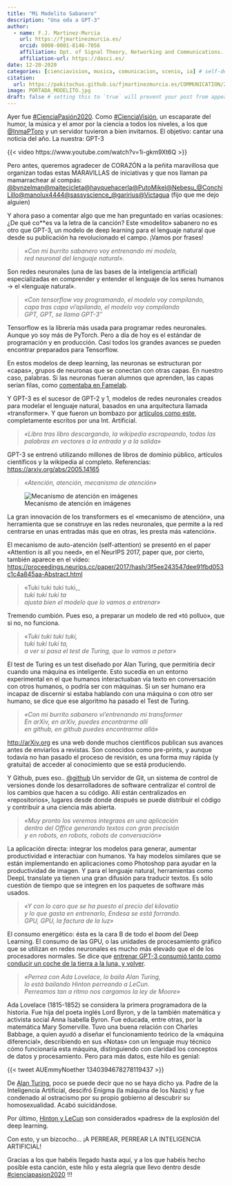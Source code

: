 ```yaml
---
title: "Mi Modelito Sabanero"
description: "Una oda a GPT-3"
author:
  - name: F.J. Martinez-Murcia
    url: https://fjmartinezmurcia.es/
    orcid: 0000-0001-8146-7056
    affiliation: Dpt. of Signal Theory, Networking and Communications. University of Granada & DaSCI. 
    affiliation-url: https://dasci.es/ 
date: 12-20-2020
categories: [cienciavision, musica, comunicacion, scenio, ia] # self-defined categories
citation: 
  url: https://pakitochus.github.io/fjmartinezmurcia.es/COMMUNICATION/2020-12-22-modelito-sabanero/ 
image: PORTADA_MODELITO.jpg
draft: false # setting this to `true` will prevent your post from appearing on your listing page until you're ready!
---
```

Ayer fue [#CienciaPasión2020](https://twitter.com/hashtag/CienciaPasi%C3%B3n2020?src=hashtag_click). Como [#CienciaVisión](https://twitter.com/hashtag/CienciaVisi%C3%B3n?src=hashtag_click), un escaparate del humor, la música y el amor por la ciencia a todos los niveles, a los que [@InmaPToro](https://twitter.com/InmaPToro) y un servidor tuvieron a bien invitarnos. El objetivo: cantar una noticia del año. La nuestra: GPT-3

::: {.column-page}
{{< video https://www.youtube.com/watch?v=1i-gkm9Xt6Q >}}
:::

Pero antes, queremos agradecer de CORAZÓN a la peñita maravillosa que organizan todas estas MARAVILLAS de iniciativas y que nos llaman pa mamarrachear al compás: [@bynzelman](https://twitter.com/bynzelman)[@maitecicleta](https://twitter.com/maitecicleta)[@hayquehacerla](https://twitter.com/hayquehacerla)[@PutoMikel](https://twitter.com/PutoMikel)[@Nebesu\_](https://twitter.com/Nebesu_)[@ConchiLillo](https://twitter.com/ConchiLillo)[@manolux4444](https://twitter.com/manolux4444)[@sassyscience\_](https://twitter.com/sassyscience_)[@garirius](https://twitter.com/garirius)[@Victagua](https://twitter.com/Victagua) (fijo que me dejo alguien)

Y ahora paso a comentar algo que me han preguntado en varias ocasiones: ¿De qué co\*\*es va la letra de la canción? Este «modelito» sabanero no es otro que GPT-3, un modelo de deep learning para el lenguaje natural que desde su publicación ha revolucionado el campo. ¡Vamos por frases!

> _«Con mi burrito sabanero voy entrenando mi modelo,  
 red neuronal del lenguaje natural»._

Son redes neuronales (una de las bases de la inteligencia artificial) especializadas en comprender y entender el lenguaje de los seres humanos -> el «lenguaje natural».

>_«Con tensorflow voy programando, el modelo voy compilando,_  
  _capa tras capa vi’apilando, el modelo voy compilando_  
  _GPT, GPT, se llama GPT-3″_

Tensorflow es la librería más usada para programar redes neuronales. Aunque yo soy más de PyTorch. Pero a día de hoy es el estándar de programación y en producción. Casi todos los grandes avances se pueden encontrar preparados para Tensorflow.

En estos modelos de deep learning, las neuronas se estructuran por «capas», grupos de neuronas que se conectan con otras capas. En nuestro caso, palabras. Si las neuronas fueran alumnos que aprenden, las capas serían filas, como [comentaba en Famelab](https://www.youtube.com/watch?v=4xaPxNPr43w).

Y GPT-3 es el sucesor de GPT-2 y 1, modelos de redes neuronales creados para modelar el lenguaje natural, basados en una arquitectura llamada «transformer». Y que fueron un bombazo por [artículos como este](https://www.theguardian.com/commentisfree/2020/sep/08/robot-wrote-this-article-gpt-3), completamente escritos por una Int. Artificial.

> _«Libro tras libro descargando, la wikipedia escrapeando,_ 
  _todas las palabras en vectores a la entrada y a la salida»_

GPT-3 se entrenó utilizando millones de libros de dominio público, artículos científicos y la wikipedia al completo. Referencias: [https://arxiv.org/abs/2005.14165](https://t.co/fWJhUhbyH8?amp=1)

> _«Atención, atención, mecanismo de atención»_

![Mecanismo de atención en imágenes](EptGIRdXIAYGzoC.jpeg)

La gran innovación de los transformers es el «mecanismo de atención», una herramienta que se construye en las redes neuronales, que permite a la red centrarse en unas entradas más que en otras, les presta más «atención».

El mecanismo de auto-atención (self-attention) se presentó en el paper «Attention is all you need», en el NeurIPS 2017, paper que, por cierto, también aparece en el vídeo: [https://proceedings.neurips.cc/paper/2017/hash/3f5ee243547dee91fbd053c1c4a845aa-Abstract.html](https://proceedings.neurips.cc/paper/2017/hash/3f5ee243547dee91fbd053c1c4a845aa-Abstract.html)

> «Tuki tuki tuki tuki,_  
  _tuki tuki tuki ta_  
  _ajusta bien el modelo que lo vamos a entrenar»_

Tremendo cumbión. Pues eso, a preparar un modelo de red «tó polluo», que si no, no funciona.

> _«Tuki tuki tuki tuki,_  
  _tuki tuki tuki ta,_  
  _a ver si pasa el test de Turing, que lo vamos a petar»_

El test de Turing es un test diseñado por Alan Turing, que permitiría decir cuando una máquina es inteligente. Esto sucedía en un entorno experimental en el que humanos interactuaban vía texto en conversación con otros humanos, o podría ser con máquinas. Si un ser humano era incapaz de discernir si estaba hablando con una máquina o con otro ser humano, se dice que ese algoritmo ha pasado el Test de Turing.

> _«Con mi burrito sabanero vi’entrenando mi transformer  
  En arXiv, en arXiv, puedes encontrarme allí  
  en github, en github puedes encontrarme allá»_

[http://arXiv.org](https://t.co/noAoIn8XwD?amp=1) es una web donde muchos científicos publican sus avances antes de enviarlos a revistas. Son conocidos como pre-prints, y aunque todavía no han pasado el proceso de revisión, es una forma muy rápida (y gratuita) de acceder al conocimiento que se está produciendo.

Y Github, pues eso.. [@github](https://twitter.com/github) Un servidor de Git, un sistema de control de versiones donde los desarrolladores de software centralizar el control de los cambios que hacen a su código. Allí están centralizados en «repositorios», lugares desde donde después se puede distribuir el código y contribuir a una ciencia más abierta.

>_«Muy pronto los veremos integraos en una aplicación_  
  _dentro del Office generando textos con gran precisión_  
  _y en robots, en robots, robots de conversación»_

La aplicación directa: integrar los modelos para generar, aumentar productividad e interactúar con humanos. Ya hay modelos similares que se están implementando en aplicaciones como Photoshop para ayudar en la productividad de imagen. Y para el lenguaje natural, herramientas como DeepL translate ya tienen una gran difusión para traducir textos. Es sólo cuestión de tiempo que se integren en los paquetes de software más usados.

> _«Y con lo caro que se ha puesto el precio del kilovatio_  
  _y lo que gasta en entrenarlo, Endesa se está forrando._  
  _GPU, GPU, la factura de la luz»_

El consumo energético: ésta es la cara B de todo el _boom_ del Deep Learning. El consumo de las GPU, o las unidades de procesamiento gráfico que se utilizan en redes neuronales es mucho más elevado que el de los procesadores normales. Se dice que [entrenar GPT-3 consumió tanto como conducir un coche de la tierra a la luna, y volver](https://www.theregister.com/2020/11/04/gpt3_carbon_footprint_estimate/).

> _«Perrea con Ada Lovelace, lo baila Alan Turing,_  
  _lo está bailando Hinton perreando a LeCun._  
  _Perreamos tan a ritmo nos cargamos la ley de Moore»_

Ada Lovelace (1815-1852) se considera la primera programadora de la historia. Fue hija del poeta inglés Lord Byron, y de la también matemática y activista social Anna Isabella Byron. Fue educada, entre otras, por la matemática Mary Somerville. Tuvo una buena relación con Charles Babbage, a quien ayudó a diseñar el funcionamiento teórico de la «máquina diferencial», describiendo en sus «Notas» con un lenguaje muy técnico cómo funcionaría esta máquina, distinguiendo con claridad los conceptos de datos y procesamiento. Pero para más datos, este hilo es genial:

{{< tweet AUEmmyNoether 1340394678278119437 >}}

De [Alan Turing](https://es.wikipedia.org/wiki/Alan_Turing), poco se puede decir que no se haya dicho ya. Padre de la Inteligencia Artificial, descifró Enigma (la máquina de los Nazis) y fue condenado al ostracismo por su propio gobierno al descubrir su homosexualidad. Acabó suicidándose.

Por último, [Hinton y LeCun](https://www.zdnet.com/article/deep-learning-godfathers-bengio-hinton-and-lecun-say-the-field-can-fix-its-flaws/) son considerados «padres» de la explosión del deep learning.

Con esto, y un bizcocho… ¡A PERREAR, PERREAR LA INTELIGENCIA ARTIFICIAL!

Gracias a los que habéis llegado hasta aquí, y a los que habéis hecho posible esta canción, este hilo y esta alegría que llevo dentro desde [#cienciapasion2020](https://twitter.com/hashtag/cienciapasion2020?src=hashtag_click) !!!